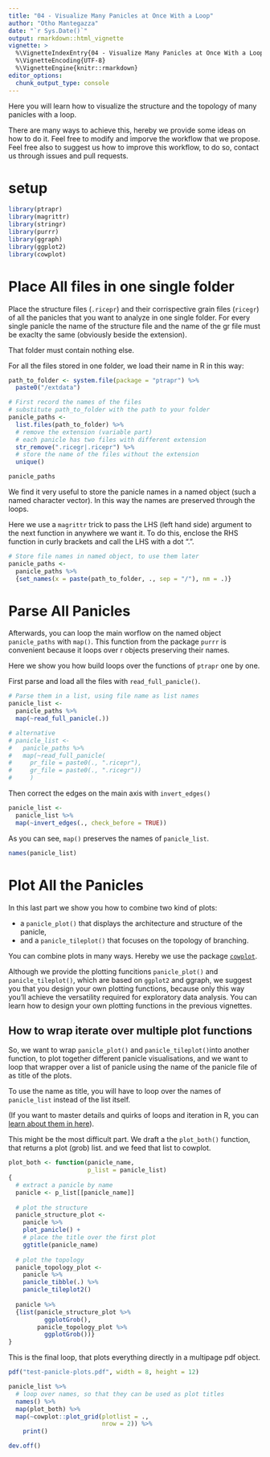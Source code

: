 ```yaml
---
title: "04 - Visualize Many Panicles at Once With a Loop"
author: "Otho Mantegazza"
date: "`r Sys.Date()`"
output: rmarkdown::html_vignette
vignette: >
  %\VignetteIndexEntry{04 - Visualize Many Panicles at Once With a Loop}
  %\VignetteEncoding{UTF-8}
  %\VignetteEngine{knitr::rmarkdown}
editor_options: 
  chunk_output_type: console
---
```


Here you will learn how to visualize the structure and the topology of many panicles with a loop.

There are many ways to achieve this, hereby we provide some ideas on how to do it. Feel free to modify and imporve the workflow that we propose. Feel free also to suggest us how to improve this workflow, to do so, contact us through issues and pull requests.

# setup

```r
library(ptrapr)
library(magrittr)
library(stringr)
library(purrr)
library(ggraph)
library(ggplot2)
library(cowplot)
```


# Place All files in one single folder

Place the structure files (`.ricepr`) and their corrispective grain files (`ricegr`) of all the panicles that you want to analyze in one single folder. For every single panicle the name of the structure file and the name of the gr file must be exaclty the same (obviously beside the extension).

That folder must contain nothing else.

For all the files stored in one folder, we load their name in R in this way:

```r
path_to_folder <- system.file(package = "ptrapr") %>%
  paste0("/extdata") 
```


```r
# First record the names of the files
# substitute path_to_folder with the path to your folder
panicle_paths <- 
  list.files(path_to_folder) %>%
  # remove the extension (variable part)
  # each panicle has two files with different extension
  str_remove(".ricegr|.ricepr") %>%
  # store the name of the files without the extension
  unique()

panicle_paths
```

We find it very useful to store the panicle names in a named object (such a named character vector). In this way the names are preserved through the loops.

Here we use a `magrittr` trick to pass the LHS (left hand side) argument to the next function in anywhere we want it. To do this, enclose the RHS function in curly brackets and call the LHS with a dot ".".

```r
# Store file names in named object, to use them later
panicle_paths <-
  panicle_paths %>% 
  {set_names(x = paste(path_to_folder, ., sep = "/"), nm = .)}
```

# Parse All Panicles

Afterwards, you can loop the main worflow on the named object `panicle_paths` with `map()`. This function from the package `purrr` is convenient because it loops over r objects preserving their names.

Here we show you how build loops over the functions of `ptrapr` one by one.

First parse and load all the files with `read_full_panicle()`.

```r
# Parse them in a list, using file name as list names
panicle_list <- 
  panicle_paths %>%
  map(~read_full_panicle(.)) 

# alternative
# panicle_list <- 
#   panicle_paths %>%
#   map(~read_full_panicle(
#     pr_file = paste0(., ".ricepr"), 
#     gr_file = paste0(., ".ricegr"))
#     ) 
```

Then correct the edges on the main axis with `invert_edges()`
 
```r
panicle_list <- 
  panicle_list %>% 
  map(~invert_edges(., check_before = TRUE))
```

As you can see, `map()` preserves the names of `panicle_list`.

```r
names(panicle_list)
```


# Plot All the Panicles

In this last part we show you how to combine two kind of plots:

- a `panicle_plot()` that displays the architecture and structure of the panicle,
- and a `panicle_tileplot()` that focuses on the topology of branching.

You can combine plots in many ways. Hereby we use the package [`cowplot`](https://cran.r-project.org/web/packages/cowplot/vignettes/introduction.html). 

Although we provide the plotting funcitions `panicle_plot()` and `panicle_tileplot()`, which are based on `ggplot2` and ggraph, we suggest you that you design your own plotting functions, because only this way you'll achieve the versatility required for exploratory data analysis. You can learn how to design your own plotting functions in the previous vignettes.

## How to wrap iterate over multiple plot functions

So, we want to wrap `panicle_plot()` and `panicle_tileplot()`into another function, to plot together different panicle visualisations, and we want to loop that wrapper over a list of panicle using the name of the panicle file of as title of the plots.

To use the name as title, you will have to loop over the names of `panicle_list` instead of the list itself.

(If you want to master details and quirks of loops and iteration in R, you can [learn about them in here](https://adv-r.hadley.nz/functionals.html)).

This might be the most difficult part. We draft a the `plot_both()` function, that returns a plot (grob) list. and we feed that list to cowplot.

```r
plot_both <- function(panicle_name,
                      p_list = panicle_list)
{
  # extract a panicle by name
  panicle <- p_list[[panicle_name]]
  
  # plot the structure
  panicle_structure_plot <-
    panicle %>%
    plot_panicle() + 
    # place the title over the first plot
    ggtitle(panicle_name)
  
  # plot the topology
  panicle_topology_plot <- 
    panicle %>% 
    panicle_tibble(.) %>%
    panicle_tileplot2() 
    
  panicle %>%
  {list(panicle_structure_plot %>%
          ggplotGrob(),
        panicle_topology_plot %>%
          ggplotGrob())}
}
```

This is the final loop, that plots everything directly in a multipage pdf object.

```r
pdf("test-panicle-plots.pdf", width = 8, height = 12)

panicle_list %>%
  # loop over names, so that they can be used as plot titles
  names() %>%
  map(plot_both) %>% 
  map(~cowplot::plot_grid(plotlist = .,
                          nrow = 2)) %>%
    print()

dev.off()
```

